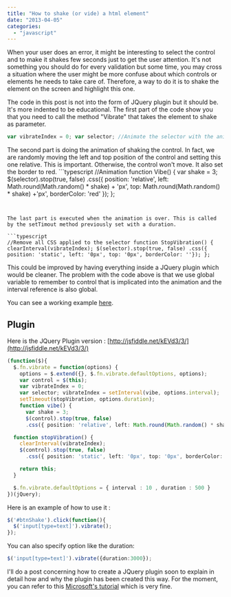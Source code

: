 ```yaml
---
title: "How to shake (or vide) a html element"
date: "2013-04-05"
categories: 
  - "javascript"
---
```


When your user does an error, it might be interesting to select the control and to make it shakes few seconds just to get the user attention. It's not something you should do for every validation but some time, you may cross a situation where the user might be more confuse about which controls or elements he needs to take care of. Therefore, a way to do it is to shake the element on the screen and highlight this one.

The code in this post is not into the form of JQuery plugin but it should be. It's more indented to be educational. The first part of the code show you that you need to call the method "Vibrate" that takes the element to shake as parameter.

```typescript
var vibrateIndex = 0; var selector; //Animate the selector with the animation function function Vibrate(item) { selector = $(item); var interval = 10; var duration = 500; vibrateIndex = setInterval(Vibe, interval); setTimeout(StopVibration, duration); } 
``` 


The second part is doing the animation of shaking the control. In fact, we are randomly moving the left and top position of the control and setting this one relative. This is important. Otherwise, the control won't move. It also set the border to red. ```typescript
//Animation function Vibe() { var shake = 3; $(selector).stop(true, false) .css({ position: 'relative', left: Math.round(Math.random() * shake) + 'px', top: Math.round(Math.random() * shake) +'px', borderColor: 'red' }); }; 
``` 


The last part is executed when the animation is over. This is called by the setTimout method previously set with a duration.

```typescript
//Remove all CSS applied to the selector function StopVibration() { clearInterval(vibrateIndex); $(selector).stop(true, false) .css({ position: 'static', left: '0px', top: '0px', borderColor: ''}); }; 
``` 


This could be improved by having everything inside a JQuery plugin which would be cleaner. The problem with the code above is that we use global variable to remember to control that is implicated into the animation and the interval reference is also global.

You can see a working example [here](http://jsfiddle.net/kEVd3/).

## Plugin

Here is the JQuery Plugin version : [http://jsfiddle.net/kEVd3/3/](http://jsfiddle.net/kEVd3/3/)

```typescript
(function($){ 
  $.fn.vibrate = function(options) { 
    options = $.extend({}, $.fn.vibrate.defaultOptions, options); 
    var control = $(this); 
    var vibrateIndex = 0; 
    var selector; vibrateIndex = setInterval(vibe, options.interval); 
    setTimeout(stopVibration, options.duration); 
    function vibe() { 
      var shake = 3; 
      $(control).stop(true, false)
      .css({ position: 'relative', left: Math.round(Math.random() * shake) + 'px', top: Math.round(Math.random() * shake) +'px', borderColor: 'red' }); };

  function stopVibration() { 
    clearInterval(vibrateIndex); 
    $(control).stop(true, false)
      .css({ position: 'static', left: '0px', top: '0px', borderColor: ''}); }; 

    return this; 
  } 

  $.fn.vibrate.defaultOptions = { interval : 10 , duration : 500 } 
})(jQuery);
``` 

Here is an example of how to use it : 
```typescript
$('#btnShake').click(function(){ 
  $('input[type=text]').vibrate(); 
}); 
``` 

You can also specify option like the duration:

```typescript
$('input[type=text]').vibrate({duration:3000}); 
``` 


I'll do a post concerning how to create a JQuery plugin soon to explain in detail how and why the plugin has been created this way. For the moment, you can refer to this [Microsoft's tutorial](http://msdn.microsoft.com/en-us/magazine/ff608209.aspx) which is very fine.

